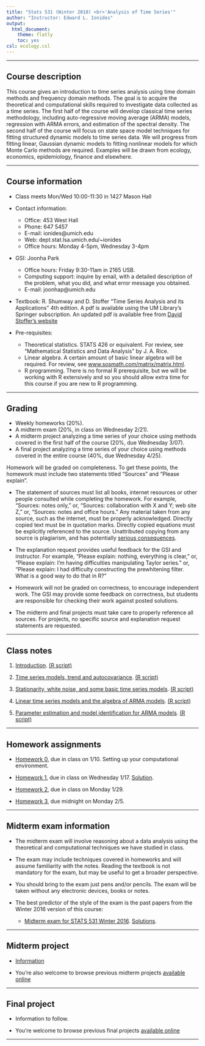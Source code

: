```yaml
---
title: "Stats 531 (Winter 2018) <br>'Analysis of Time Series'"
author: "Instructor: Edward L. Ionides"
output:
  html_document:
    theme: flatly
    toc: yes
csl: ecology.csl
---
```


------

## Course description

This course gives an introduction to time series analysis using
time domain methods and frequency domain methods. The goal is to
acquire the theoretical and computational skills required to investigate
data collected as a time series. The first half of the course will develop 
classical time series methodology, including auto-regressive moving average (ARMA) models, regression with ARMA errors, and estimation of the spectral density.
The second half of the course will focus on state space model techniques for fitting structured dynamic models to time series data. We will progress from fitting linear, Gaussian dynamic models to fitting nonlinear models for which Monte Carlo methods are required.
Examples will be drawn from ecology, economics, epidemiology, finance and elsewhere.

--------------

## Course information

* Class meets Mon/Wed 10:00-11:30 in 1427 Mason Hall

* Contact information:
    + Office: 453 West Hall 
    + Phone: 647 5457 
    + E-mail: ionides@umich.edu 
    + Web: dept.stat.lsa.umich.edu/~ionides
    + Office hours: Monday 4-5pm, Wednesday 3-4pm
* GSI: Joonha Park
    + Office hours: Friday 9:30-11am in 2165 USB.
    + Computing support: inquire by email, with a detailed description of the problem, what you did, and what error message you obtained.
    + E-mail: joonhap@umich.edu
* Textbook: R. Shumway and D. Stoffer "Time Series Analysis and its Applications" 4th edition. 
A pdf is available using the UM Library's Springer subscription.
An updated pdf is available free from [David Stoffer's website](http://www.stat.pitt.edu/stoffer/tsa4/tsa4.pdf)
* Pre-requisites:
    + Theoretical statistics. STATS 426 or equivalent. For review, see "Mathematical Statistics and Data Analysis" by J. A. Rice. 
    + Linear algebra. A certain amount of basic linear algebra will be required. For review, see 
[www.sosmath.com/matrix/matrix.html](http://www.sosmath.com/matrix/matrix.html).
    + R programming. There is no formal R prerequisite, but we will be working with R extensively and so you should allow extra time for this course if you are new to R programming.

-----------

##  Grading

* Weekly homeworks (20\%).
* A midterm exam (20\%, in class on Wednesday 2/21).
* A midterm project analyzing a time series of your choice using methods covered in the first half of the course (20\%, due Wednesday 3/07). 
* A final project analyzing a time series of your choice using methods covered in the entire course (40\%, due Wednesday 4/25). 

Homework will be graded on completeness. 
To get these points, the homework must include two statements titled "Sources" and "Please explain".
 
* The statement of sources must list all books, internet resources or other people consulted while completing the homework. For example, "Sources: notes only," or, "Sources: collaboration with X and Y; web site Z," or, "Sources: notes and office hours."
Any material taken from any source, such as the internet, must be properly acknowledged. 
Directly copied text must be in quotation marks.
Directly copied equations must be explicitly referenced to the source.
Unattributed copying from any source is plagiarism, and has potentially [serious consequences](http://www.rackham.umich.edu/current-students/policies/academic-policies/section11).

* The explanation request provides useful feedback for the GSI and instructor. For example, "Please explain: nothing, everything is clear," or, "Please explain: I'm having difficulties manipulating Taylor series." or, "Please explain: I had difficulty constructing the prewhitening filter. What is a good way to do that in R?"

* Homework will not be graded on correctness, to encourage independent work. The GSI may provide some feedback on correctness, but students are responsible for checking their work against posted solutions.

* The midterm and final projects must take care to properly reference all sources. For projects, no specific source and explanation request statements are requested.

----------

## Class notes


1. [Introduction](01/notes01.html). [(R script)](01/notes01.R)

2. [Time series models, trend and autocovariance](02/notes02.html). [(R script)](02/notes02.R)

3. [Stationarity, white noise, and some basic time series models](03/notes03.html). [(R script)](03/notes03.R)

4. [Linear time series models and the algebra of ARMA models](04/notes04.html). [(R script)](04/notes04.R)

5. [Parameter estimation and model identification for ARMA models](05/notes05.html). [(R script)](05/notes05.R)

<!--
6. [Extending the ARMA model: Seasonality and trend](06/notes06.html). [(R script)](06/notes06.R)

7. [Introduction to the frequency domain](07/notes07.html). [(R script)](07/notes07.R)


8. [Smoothing in the time and frequency domains](08/notes08.html). [(R script)](08/notes08.R)

9. [Introduction to partially observed Markov process models](notes09/notes9.html). [(R script)](notes09/notes9.R)

10. [Case study: An association between unemployment and mortality?](notes10/notes10.html) [(R script)](notes10/notes10.R)

11. [Statistical methodology for nonlinear partially observed Markov process models](notes11/notes11.html). [(R script)](notes11/notes11.R)

12. [Dynamic models and their simulation by Euler’s method](notes12/notes12.html). [(R script)](notes12/notes12.R)

13. [Practical likelihood-based inference for POMP models](notes13/notes13.html). [(R script)](notes13/notes13.R)

14. [POMP inference: other approaches complementing likelihood-based analysis](notes14/notes14.html). 

15. [Case study: POMP modeling to investigate financial volatility](notes15/notes15.html). [(R script)](notes15/notes15.R)

16. [Using a Linux sever for POMP analysis](notes16/linux/linux.html). [Using the UM Flux Linux cluster](notes16/flux/flux.html).

17. [Forecasting and fitted values, with a case study of Ebola](notes17/notes17.html). [(R script)](notes17/notes17.R)

18. [Time series models with covariates, and a case study of polio](notes18/notes18.html). [(R script)](notes18/notes18.R)

19. [Concluding remarks](concluding_remarks/concluding_remarks.html)

-->

--------

## Homework assignments


* [Homework 0](hw00/hw00.html), due in class on 1/10. Setting up your computational environment.

* [Homework 1](hw01/hw01.html), due in class on Wednesday 1/17.  [Solution](hw01/sol01.html).

* [Homework 2](hw02/hw02.html), due in class on Monday 1/29. 

<!--
[Solution](hw02/sol02.html).
-->

* [Homework 3](hw03/hw03.html), due midnight on Monday 2/5. 

<!--
[Solution](hw/sol03.html). See also [Chapter 7.3](http://ionides.github.io/531w18/notes7/notes7.html#some-data-analysis-using-the-frequency-domain).

* [Homework 4](hw04/hw04.html), due in class on 2/9. [Solution](hw/sol04.html).

* [Homework 5](hw05/hw05.html), due in class on 2/16. [Solution](hw/sol05.html).

* [Homework 6](hw06/hw06.html), due in class on 2/23. [Responses](hw/summary06.html).

* [Homework 7](hw07/hw07.html), a single slide due midnight on 3/21, for a presentation in class on 3/22 or 3/24.

* [Homework 8](hw08/hw08.html), due on 3/29. [Reponses to time survey](hw/summary08.html). [Solution](hw/sol08.html).

* [Homework 9](hw09/hw09.html), due on 4/7. [Solution](hw/sol09.html).

* [Homework 10](hw10/hw10.html), due on 4/14.

-->


------------

## Midterm exam information


* The midterm exam will involve reasoning about a data analysis using the theoretical and computational techniques we have studied in class. 

* The exam may include techniques covered in homeworks and will assume familiarity with the notes.
Reading the textbook is not mandatory for the exam, but may be useful to get a broader perspective.

<!-- Any parts of the notes that are not examinable will be specified before the exam. -->

<!-- You do not need to review algebraic manipulation of state space models beyond what was in homework. -->

* You should bring to the exam just pens and/or pencils. The exam will be taken without any electronic devices, books or notes.

* The best predictor of the style of the exam is the past papers from the Winter 2016 version of this course:

    +  [Midterm exam for STATS 531 Winter 2016](exam/w16/mt531w16.pdf). [Solutions](exam/w16/mt531w16sol.pdf).

-------------------

## Midterm project

* [Information](midterm_project/midterm_project_info.html)

* You're also welcome to browse previous midterm projects [available online](http://ionides.github.io/531w16/midterm_project/)

-------------

## Final project

* Information to follow.

* You're welcome to browse previous final projects [available online](http://ionides.github.io/531w16/final_project/)

<!--

* [Information](final_project/final_project_info.html)

* [Suggestions for project topics](final_project/project_ideas.html)

* [Projects](final_project/index.html)

-->

---------